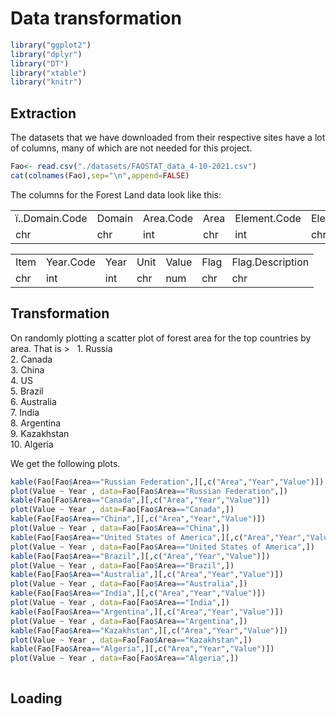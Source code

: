 # Data transformation

```r
library("ggplot2")
library("dplyr")
library("DT")
library("xtable")
library("knitr")

```


## Extraction

The datasets that we have downloaded from their respective sites have a lot of columns, many of which are not needed for this project.

```r
Fao<- read.csv("./datasets/FAOSTAT_data_4-10-2021.csv")
cat(colnames(Fao),sep="\n",append=FALSE)
```

The columns for the Forest Land data look like this:

||||||
|----|----|----|----|----|----|----|
ï..Domain.Code |Domain |Area.Code |Area |Element.Code |Element |Item.Code|
chr |chr |int |chr |int |chr |int|

||||||
|----|----|----|----|----|----|----|
Item |Year.Code |Year |Unit |Value |Flag |Flag.Description
chr |int |int |chr |num |chr |chr|

## Transformation

On randomly plotting a scatter plot of forest area for the top countries by area. That is 
> \ 
1. Russia \
2. Canada \
3. China \
4. US \
5. Brazil \
6. Australia \
7. India \
8. Argentina \
9. Kazakhstan \
10. Algeria \

We get the following plots.


```r
kable(Fao[Fao$Area=="Russian Federation",][,c("Area","Year","Value")])
plot(Value ~ Year , data=Fao[Fao$Area=="Russian Federation",])
kable(Fao[Fao$Area=="Canada",][,c("Area","Year","Value")])
plot(Value ~ Year , data=Fao[Fao$Area=="Canada",])
kable(Fao[Fao$Area=="China",][,c("Area","Year","Value")])
plot(Value ~ Year , data=Fao[Fao$Area=="China",])
kable(Fao[Fao$Area=="United States of America",][,c("Area","Year","Value")])
plot(Value ~ Year , data=Fao[Fao$Area=="United States of America",])
kable(Fao[Fao$Area=="Brazil",][,c("Area","Year","Value")])
plot(Value ~ Year , data=Fao[Fao$Area=="Brazil",])
kable(Fao[Fao$Area=="Australia",][,c("Area","Year","Value")])
plot(Value ~ Year , data=Fao[Fao$Area=="Australia",])
kable(Fao[Fao$Area=="India",][,c("Area","Year","Value")])
plot(Value ~ Year , data=Fao[Fao$Area=="India",])
kable(Fao[Fao$Area=="Argentina",][,c("Area","Year","Value")])
plot(Value ~ Year , data=Fao[Fao$Area=="Argentina",])
kable(Fao[Fao$Area=="Kazakhstan",][,c("Area","Year","Value")])
plot(Value ~ Year , data=Fao[Fao$Area=="Kazakhstan",])
kable(Fao[Fao$Area=="Algeria",][,c("Area","Year","Value")])
plot(Value ~ Year , data=Fao[Fao$Area=="Algeria",])
```

```r

```


## Loading